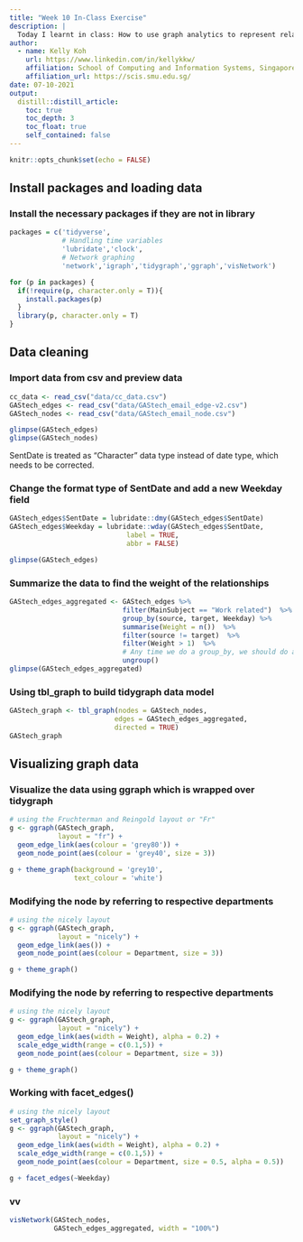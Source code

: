 ```yaml
---
title: "Week 10 In-Class Exercise"
description: |
  Today I learnt in class: How to use graph analytics to represent relationships and finding connected components. 
author:
  - name: Kelly Koh
    url: https://www.linkedin.com/in/kellykkw/
    affiliation: School of Computing and Information Systems, Singapore Management University
    affiliation_url: https://scis.smu.edu.sg/
date: 07-10-2021
output:
  distill::distill_article:
    toc: true
    toc_depth: 3
    toc_float: true
    self_contained: false
---
```



```r
knitr::opts_chunk$set(echo = FALSE)
```

## Install packages and loading data

### Install the necessary packages if they are not in library
```r
packages = c('tidyverse',
             # Handling time variables
             'lubridate','clock',
             # Network graphing
             'network','igraph','tidygraph','ggraph','visNetwork')

for (p in packages) {
  if(!require(p, character.only = T)){
    install.packages(p)
  }
  library(p, character.only = T)
}
```

## Data cleaning

### Import data from csv and preview data
```r
cc_data <- read_csv("data/cc_data.csv")
GAStech_edges <- read_csv("data/GAStech_email_edge-v2.csv")
GAStech_nodes <- read_csv("data/GAStech_email_node.csv")

glimpse(GAStech_edges)
glimpse(GAStech_nodes)
```
SentDate is treated as "Character" data type instead of date type, which needs to be corrected.

### Change the format type of SentDate and add a new Weekday field
```r
GAStech_edges$SentDate = lubridate::dmy(GAStech_edges$SentDate)
GAStech_edges$Weekday = lubridate::wday(GAStech_edges$SentDate,
                             label = TRUE,
                             abbr = FALSE)

glimpse(GAStech_edges)
```


### Summarize the data to find the weight of the relationships
```r
GAStech_edges_aggregated <- GAStech_edges %>%
                            filter(MainSubject == "Work related")  %>%
                            group_by(source, target, Weekday) %>%
                            summarise(Weight = n())  %>%
                            filter(source != target)  %>%
                            filter(Weight > 1)  %>%
                            # Any time we do a group_by, we should do an ungroup
                            ungroup()
glimpse(GAStech_edges_aggregated)
```


### Using tbl_graph to build tidygraph data model
```r
GAStech_graph <- tbl_graph(nodes = GAStech_nodes,
                          edges = GAStech_edges_aggregated,
                          directed = TRUE)
GAStech_graph
```

## Visualizing graph data

### Visualize the data using ggraph which is wrapped over tidygraph
```r
# using the Fruchterman and Reingold layout or "Fr"
g <- ggraph(GAStech_graph,
            layout = "fr") + 
  geom_edge_link(aes(colour = 'grey80')) + 
  geom_node_point(aes(colour = 'grey40', size = 3)) 

g + theme_graph(background = 'grey10',
                text_colour = 'white')
```

### Modifying the node by referring to respective departments
```r
# using the nicely layout 
g <- ggraph(GAStech_graph,
            layout = "nicely") + 
  geom_edge_link(aes()) + 
  geom_node_point(aes(colour = Department, size = 3)) 

g + theme_graph()
```

### Modifying the node by referring to respective departments
```r
# using the nicely layout 
g <- ggraph(GAStech_graph,
            layout = "nicely") + 
  geom_edge_link(aes(width = Weight), alpha = 0.2) +
  scale_edge_width(range = c(0.1,5)) +
  geom_node_point(aes(colour = Department, size = 3)) 

g + theme_graph()
```

### Working with facet_edges()
```r
# using the nicely layout 
set_graph_style()
g <- ggraph(GAStech_graph,
            layout = "nicely") + 
  geom_edge_link(aes(width = Weight), alpha = 0.2) +
  scale_edge_width(range = c(0.1,5)) +
  geom_node_point(aes(colour = Department, size = 0.5, alpha = 0.5)) 

g + facet_edges(~Weekday)
```


### vv
```r
visNetwork(GAStech_nodes,
           GAStech_edges_aggregated, width = "100%")
```

